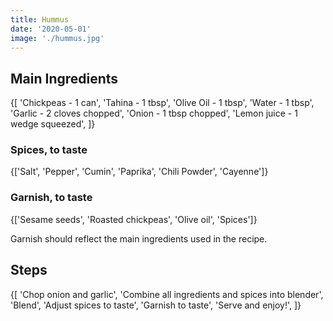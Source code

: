 ```yaml
---
title: Hummus
date: '2020-05-01'
image: './hummus.jpg'
---
```


## Main Ingredients

<List>
  {[
    'Chickpeas - 1 can',
    'Tahina - 1 tbsp',
    'Olive Oil - 1 tbsp',
    'Water - 1 tbsp',
    'Garlic - 2 cloves chopped',
    'Onion - 1 tbsp chopped',
    'Lemon juice - 1 wedge squeezed',
  ]}
</List>

### Spices, to taste

<List>{['Salt', 'Pepper', 'Cumin', 'Paprika', 'Chili Powder', 'Cayenne']}</List>

### Garnish, to taste

<List>{['Sesame seeds', 'Roasted chickpeas', 'Olive oil', 'Spices']}</List>

Garnish should reflect the main ingredients used in the recipe.

## Steps

<List>
  {[
    'Chop onion and garlic',
    'Combine all ingredients and spices into blender',
    'Blend',
    'Adjust spices to taste',
    'Garnish to taste',
    'Serve and enjoy!',
  ]}
</List>

